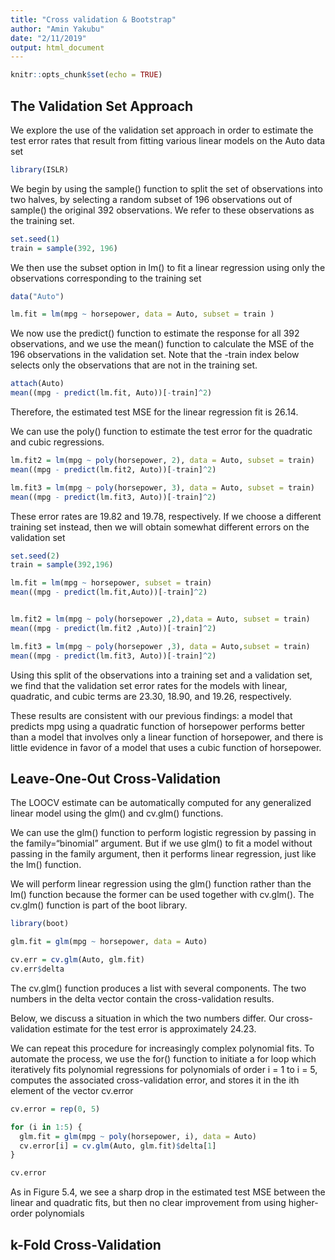 ```yaml
---
title: "Cross validation & Bootstrap"
author: "Amin Yakubu"
date: "2/11/2019"
output: html_document
---
```


```r
knitr::opts_chunk$set(echo = TRUE)
```

## The Validation Set Approach

We explore the use of the validation set approach in order to estimate the test error rates that result from fitting various linear models on the Auto data set

```r
library(ISLR)
```

We begin by using the sample() function to split the set of observations into two halves, by selecting a random subset of 196 observations out of sample() the original 392 observations. We refer to these observations as the training
set.

```r
set.seed(1)
train = sample(392, 196)
```

We then use the subset option in lm() to fit a linear regression using only the observations corresponding to the training set

```r
data("Auto")

lm.fit = lm(mpg ~ horsepower, data = Auto, subset = train )
```

We now use the predict() function to estimate the response for all 392 observations, and we use the mean() function to calculate the MSE of the 196 observations in the validation set. Note that the -train index below selects only the observations that are not in the training set.

```r
attach(Auto)
mean((mpg - predict(lm.fit, Auto))[-train]^2)
```

Therefore, the estimated test MSE for the linear regression fit is 26.14. 

We can use the poly() function to estimate the test error for the quadratic and cubic regressions.

```r
lm.fit2 = lm(mpg ~ poly(horsepower, 2), data = Auto, subset = train)
mean((mpg - predict(lm.fit2, Auto))[-train]^2)

lm.fit3 = lm(mpg ~ poly(horsepower, 3), data = Auto, subset = train)
mean((mpg - predict(lm.fit3, Auto))[-train]^2)
```

These error rates are 19.82 and 19.78, respectively. 
If we choose a different training set instead, then we will obtain somewhat different errors on the validation set

```r
set.seed(2)
train = sample(392,196)

lm.fit = lm(mpg ~ horsepower, subset = train)
mean((mpg - predict(lm.fit,Auto))[-train]^2)


lm.fit2 = lm(mpg ~ poly(horsepower ,2),data = Auto, subset = train) 
mean((mpg - predict(lm.fit2 ,Auto))[-train]^2)

lm.fit3 = lm(mpg ~ poly(horsepower ,3), data = Auto,subset = train) 
mean((mpg - predict(lm.fit3, Auto))[-train]^2)


```

Using this split of the observations into a training set and a validation set, we find that the validation set error rates for the models with linear, quadratic, and cubic terms are 23.30, 18.90, and 19.26, respectively.

These results are consistent with our previous findings: a model that predicts mpg using a quadratic function of horsepower performs better than a model that involves only a linear function of horsepower, and there is little evidence in favor of a model that uses a cubic function of horsepower.

## Leave-One-Out Cross-Validation

The LOOCV estimate can be automatically computed for any generalized linear model using the glm() and cv.glm() functions.

We can use the glm() function to perform logistic regression by passing in the family="binomial" argument. But if we use glm() to fit a model without passing in the family argument, then it performs linear regression, just like the lm() function.

We will perform linear regression using the glm() function rather than the lm() function because the former can be used together with cv.glm(). The cv.glm() function is part of the boot library.

```r
library(boot)
```

```r
glm.fit = glm(mpg ~ horsepower, data = Auto)

cv.err = cv.glm(Auto, glm.fit)
cv.err$delta
```
The cv.glm() function produces a list with several components. The two numbers in the delta vector contain the cross-validation results.

Below, we discuss a situation in which the two numbers differ. Our cross-validation estimate for the test error is approximately 24.23.

We can repeat this procedure for increasingly complex polynomial fits. To automate the process, we use the for() function to initiate a for loop which iteratively fits polynomial regressions for polynomials of order i = 1 to i = 5, computes the associated cross-validation error, and stores it in the ith element of the vector cv.error

```r
cv.error = rep(0, 5)

for (i in 1:5) {
  glm.fit = glm(mpg ~ poly(horsepower, i), data = Auto)
  cv.error[i] = cv.glm(Auto, glm.fit)$delta[1]
}

cv.error
```

As in Figure 5.4, we see a sharp drop in the estimated test MSE between the linear and quadratic fits, but then no clear improvement from using higher-order polynomials

## k-Fold Cross-Validation


































